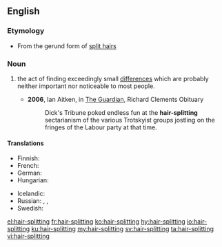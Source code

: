==English==

===Etymology===
* From the gerund form of [[split hairs]]

===Noun===
{{en-noun}}

# {{label|en|idiomatic}} the act of finding exceedingly small [[differences]] which are probably neither important nor noticeable to most people.
#* '''2006''', Ian Aitken, in [[w:The Guardian|The Guardian]], Richard Clements Obituary
#*: Dick's Tribune poked endless fun at the '''hair-splitting''' sectarianism of the various Trotskyist groups jostling on the fringes of the Labour party at that time.

====Translations====
{{trans-top|the act of finding exceedingly small differences which are neither important nor prominent}}
* Finnish: {{t|fi|hiusten halkominen}} {{qualifier|idiomatic}}
* French: {{t+|fr|enculage de mouches|m}} {{qualifier|slang}}
* German: {{t+|de|Haarspalterei|f}}
* Hungarian: {{t+|hu|szőrszálhasogatás}}
{{trans-mid}}
* Icelandic: {{t|is|hártogun|f}}
* Russian: {{t+|ru|скрупулёзный}}, {{t+|ru|дото́шный}}, {{t+|ru|въе́дливый}}
* Swedish: {{t+|sv|hårklyveri}}
{{trans-bottom}}

[[el:hair-splitting]]
[[fr:hair-splitting]]
[[ko:hair-splitting]]
[[hy:hair-splitting]]
[[io:hair-splitting]]
[[ku:hair-splitting]]
[[my:hair-splitting]]
[[sv:hair-splitting]]
[[ta:hair-splitting]]
[[vi:hair-splitting]]